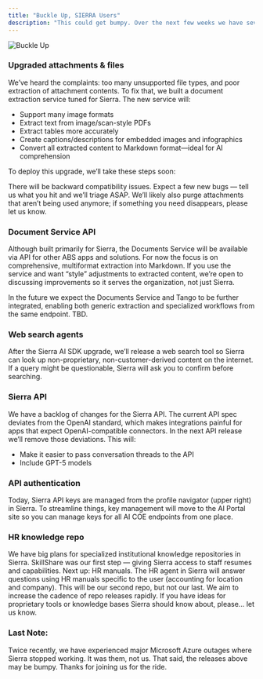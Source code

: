 ```yaml
---
title: "Buckle Up, SIERRA Users"
description: "This could get bumpy. Over the next few weeks we have several releases and upgrades planned for Sierra. Our main goal: make Sierra workspaces and attachments better."
---
```


![Buckle Up](/images/banners/bumpy_banner.jpg)

### Upgraded attachments & files

We’ve heard the complaints: too many unsupported file types, and poor extraction of attachment contents. To fix that, we built a document extraction service tuned for Sierra. The new service will:

- Support many image formats
- Extract text from image/scan-style PDFs
- Extract tables more accurately
- Create captions/descriptions for embedded images and infographics
- Convert all extracted content to Markdown format—ideal for AI comprehension

To deploy this upgrade, we’ll take these steps soon:

<Steps>
  <Step title="Finalize infrastructure deployment for the production Documents Service">
    
  </Step>
  <Step title="Upgrade the Vercel AI SDK that Sierra is built on">
    
  </Step>
  <Step title="Replace the existing API calls for thread attachments">
    
  </Step>
  <Step title="Replace the existing API calls for workspace files">
    
  </Step>
  <Step title="Improve the Sierra agent loop so it references attachments consistently">
    
  </Step>
  <Step title="Migrate existing attachments and files to the new service">
    
  </Step>
</Steps>

There will be backward compatibility issues. Expect a few new bugs — tell us what you hit and we’ll triage ASAP. We’ll likely also purge attachments that aren’t being used anymore; if something you need disappears, please let us know.

### Document Service API

Although built primarily for Sierra, the Documents Service will be available via API for other ABS apps and solutions. For now the focus is on comprehensive, multiformat extraction into Markdown. If you use the service and want “style” adjustments to extracted content, we’re open to discussing improvements so it serves the organization, not just Sierra.

<Note>
  In the future we expect the Documents Service and Tango to be further integrated, enabling both generic extraction and specialized workflows from the same endpoint. TBD.
</Note>

### Web search agents

After the Sierra AI SDK upgrade, we’ll release a web search tool so Sierra can look up non-proprietary, non-customer-derived content on the internet. If a query might be questionable, Sierra will ask you to confirm before searching.

### Sierra API

We have a backlog of changes for the Sierra API. The current API spec deviates from the OpenAI standard, which makes integrations painful for apps that expect OpenAI-compatible connectors. In the next API release we’ll remove those deviations. This will:

- Make it easier to pass conversation threads to the API
- Include GPT-5 models

### API authentication

Today, Sierra API keys are managed from the profile navigator (upper right) in Sierra. To streamline things, key management will move to the AI Portal site so you can manage keys for all AI COE endpoints from one place.

### HR knowledge repo

We have big plans for specialized institutional knowledge repositories in Sierra. SkillShare was our first step — giving Sierra access to staff resumes and capabilities. Next up: HR manuals. The HR agent in Sierra will answer questions using HR manuals specific to the user (accounting for location and company). This will be our second repo, but not our last. We aim to increase the cadence of repo releases rapidly. If you have ideas for proprietary tools or knowledge bases Sierra should know about, please... let us know.

### Last Note:

Twice recently, we have experienced major Microsoft Azure outages where Sierra stopped working. It was them, not us. That said, the releases above may be bumpy. Thanks for joining us for the ride.